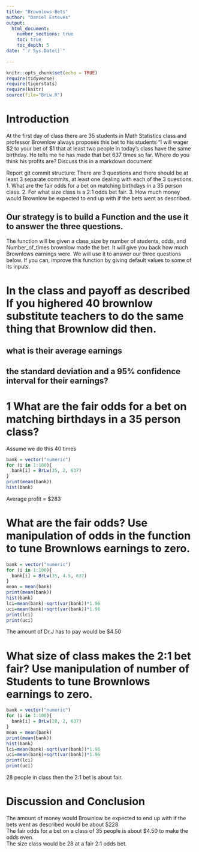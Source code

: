 ```yaml
---
title: "Brownlows Bets"
author: "Daniel Esteves"
output:
  html_document:
    number_sections: true
    toc: true
    toc_depth: 5
date: "`r Sys.Date()`"    
    
---
```

```r
knitr::opts_chunk$set(echo = TRUE)
require(tidyverse)
require(tigerstats)
require(knitr)
source(file="BrLw.R")
```


<!-- We recommend you use git branches -- create a separate branch for each major section i.e. Introduction, Methods, Results, Inferential Results, and Discussion and Conclusions - leave the YAML block untouched until the final merge where you put in your own name !-->

# Introduction

<!--In this section you explain what you are trying to show.  Where did the data come from?  What is the research or other question you are trying to answer?!-->

 At the first day of class there are 35 students in Math Statistics class and professor Brownlow always proposes this bet to his students "I will wager $2 to your bet of $1 that at least two people in today's class have  the same birthday.  He tells me he has made that bet 637 times so far. Where do you think his profits are? Discuss this in a markdown document
 
Report git commit structure:
There are 3 questions and there should be at least 3 separate commits, at least one dealing with each of the 3 questions.
1. What are the fair odds for a bet on matching birthdays in a 35 person class.
2. For what size class is a 2:1 odds bet fair.
3. How much money would Brownlow be expected to end up with if the bets went as described.

## Our strategy is to build a Function and the use it to answer the three questions. 

The function will be given a class_size by number of students, odds, and Number_of_times brownlow made the bet.  It will give you back how much Brownlows earnings were. We will use it to answer our three questions below. If you can, improve this function by giving default values to some of its inputs. 

# In the class and payoff as described  If you highered 40 brownlow substitute teachers to do the same thing that Brownlow did then.
## what is their average earnings
## the standard deviation and a 95% confidence interval for their earnings?
  
<!--Explain and display your method of coming up with a 95% confidence interval of  professor Brownlows winnings (or losings)-->

# 1 What are the fair odds for a bet on matching birthdays in a 35 person class?

Assume we do this 40 times

```r
bank = vector("numeric")
for (i in 1:100){
  bank[i] = BrLw(35, 2, 637)
}
print(mean(bank))
hist(bank)
```

Average profit = $283






# What are the fair odds? Use manipulation of odds in the function to tune Brownlows earnings to zero. 

```r
bank = vector("numeric")
for (i in 1:100){
  bank[i] = BrLw(35, 4.5, 637)
}
mean = mean(bank)
print(mean(bank))
hist(bank)
lci=mean(bank)-sqrt(var(bank))*1.96
uci=mean(bank)+sqrt(var(bank))*1.96
print(lci)
print(uci)
```

<!--Decide on your methods:  In this section explain the approach you will take to attack the issue --- how will you decide on a likely estimate of professor Brownlow's earnings or losses after 637 bets. Also explain how you construct a 95% confidence interval about your estimate of his winnings !-->
The amount of Dr.J has to pay would be $4.50

# What size of class makes the 2:1 bet fair?  Use manipulation of number of Students to tune Brownlows earnings to zero.

```r
bank = vector("numeric")
for (i in 1:100){
  bank[i] = BrLw(28, 2, 637)
}
mean = mean(bank)
print(mean(bank))
hist(bank)
lci=mean(bank)-sqrt(var(bank))*1.96
uci=mean(bank)+sqrt(var(bank))*1.96
print(lci)
print(uci)
```

<!--Explain and display the results of your method of coming up with the estimate of professor Brownlows betting profits!-->

28 people in class then the 2:1 bet is about fair.





# Discussion and Conclusion

<!--Discussion and conclusion here.  If professor Brownlow is consistantly making or losing money how could he change his payout so that his profits center on zero?  Also discuss what size his class should be in order to have his current scheme balance at zero profit.!-->

The amount of money would Brownlow be expected to end up with if the bets went as described would be about $228.  
The fair odds for a bet on a class of 35 people is about $4.50 to make the odds even.    
The size class would be 28 at a fair 2:1 odds bet.    

